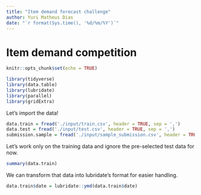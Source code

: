 ```yaml
---
title: "Item demand forecast challenge"
author: Yuri Matheus Dias
date: "`r format(Sys.time(), '%d/%m/%Y')`"
---
```


# Item demand competition

```r
knitr::opts_chunk$set(echo = TRUE)

library(tidyverse)
library(data.table) 
library(lubridate)
library(parallel)
library(gridExtra)
```

Let's import the data!

```r
data.train = fread('./input/train.csv', header = TRUE, sep = ',')
data.test = fread('./input/test.csv', header = TRUE, sep = ',')
submission.sample = fread('./input/sample_submission.csv', header = TRUE, sep = ',')
```

Let's work only on the training data and ignore the pre-selected test data for now.

```r
summary(data.train)
```

We can transform that data into lubridate's format for easier handling.

```r
data.train$date = lubridate::ymd(data.train$date)
```


